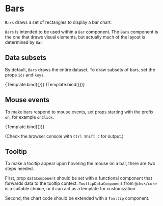 
# Bars

<Meta title="Addons/Band/Bars" />

`Bars` draws a set of rectangles to display a bar chart.

`Bars` is intended to be used within a `Bar` component. The `Bars` component is the one that draws visual elements, but actually much of the layout is determined by `Bar`.

<ArgsTable of={Bars} />

## Data subsets

By default, `Bars` draws the entire dataset. To draw subsets of bars, set the props `ids` and `keys`.

<Canvas>
    <Story
        name="selected ids"
        args={{ ids: ['alpha'], style: { strokeWidth: 1, stroke: '#222222' } }}
        component={Bars}
        decorators={[ChartBarH0S1Decorator]}
    >
        {Template.bind({})}
    </Story>
    <Story
        name="selected keys"
        args={{ keys: ['x', 'z'], style: { strokeWidth: 1, stroke: '#222222' } }}
        component={Bars}
        decorators={[ChartBarH0S1Decorator]}
    >
        {Template.bind({})}
    </Story>
</Canvas>

## Mouse events

To make bars respond to mouse events, set props starting with the prefix `on`, for example `onClick`.

<Canvas>
    <Story
        name="mouse click"
        args={{ onClick: onBarsClick }}
        component={Bars}
        decorators={[ChartBarH0S1Decorator]}
    >
        {Template.bind({})}
    </Story>
</Canvas>

(Check the browser console with `Ctrl Shift J` for output.)

## Tooltip

To make a tooltip appear upon hovering the mouse on a bar, there are two steps needed.

First, prop `dataComponent` should be set with a functional component that forwards data to the tooltip context.
`TooltipDataComponent` from `@chsk/core` is a suitable choice, or it can act as a template for customization.

Second, the chart code should be extended with a `Tooltip` component.

<Canvas>
    <Story name="tooltip">
        <Chart size={[400, 300]} padding={[40, 40, 60, 60]} style={{ display: 'inline-block' }}>
            <Bar {...commonBarProps} horizontal={false} variant={'stacked'}>
                <GridLines variant={'y'} />
                <Axis variant={'bottom'} />
                <Axis variant={'left'} label={'Values (a.u.)'} />
                <Bars dataComponent={TooltipDataComponent} />
                <Tooltip position={[0, -10]} rx={2} ry={2} anchor={[0.5, 1]} />
            </Bar>
        </Chart>
    </Story>
</Canvas>
